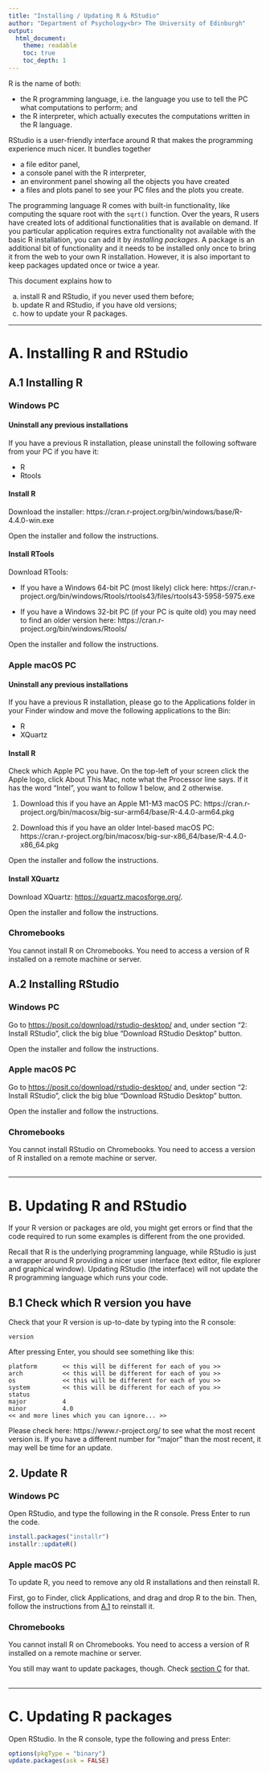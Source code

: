 ```yaml
---
title: "Installing / Updating R & RStudio"
author: "Department of Psychology<br> The University of Edinburgh"
output:
  html_document:
    theme: readable
    toc: true
    toc_depth: 1
---
```



R is the name of both:

- the R programming language, i.e. the language you use to tell the PC what computations to perform; and
- the R interpreter, which actually executes the computations written in the R language.

RStudio is a user-friendly interface around R that makes the programming experience much nicer. It bundles together 

- a file editor panel, 
- a console panel with the R interpreter, 
- an environment panel showing all the objects you have created
- a files and plots panel to see your PC files and the plots you create.


The programming language R comes with built-in functionality, like computing the square root with the `sqrt()` function. Over the years, R users have created lots of additional functionalities that is available on demand. If you particular application requires extra functionality not available with the basic R installation, you can add it by *installing packages*. A package is an additional bit of functionality and it needs to be installed only once to bring it from the web to your own R installation. However, it is also important to keep packages updated once or twice a year.


This document explains how to 

a) install R and RStudio, if you never used them before; 
b) update R and RStudio, if you have old versions;
c) how to update your R packages.


---


# A. Installing R and RStudio

## A.1 Installing R {.tabset .tabset-fade .tabset-pills}

### Windows PC

#### Uninstall any previous installations

If you have a previous R installation, please uninstall the following software from your PC if you have it:

- R
- Rtools

#### Install R

Download the installer: https://cran.r-project.org/bin/windows/base/R-4.4.0-win.exe

Open the installer and follow the instructions.

#### Install RTools

Download RTools:

- If you have a Windows 64-bit PC (most likely) click here: https://cran.r-project.org/bin/windows/Rtools/rtools43/files/rtools43-5958-5975.exe

- If you have a Windows 32-bit PC (if your PC is quite old) you may need to find an older version here: https://cran.r-project.org/bin/windows/Rtools/

Open the installer and follow the instructions.



### Apple macOS PC

#### Uninstall any previous installations

If you have a previous R installation, please go to the Applications folder in your Finder window and move the following applications to the Bin:

- R
- XQuartz


#### Install R

Check which Apple PC you have. On the top-left of your screen click the Apple logo, click About This Mac, note what the Processor line says. If it has the word "Intel", you want to follow 1 below, and 2 otherwise.

1. Download this if you have an Apple M1-M3 macOS PC: https://cran.r-project.org/bin/macosx/big-sur-arm64/base/R-4.4.0-arm64.pkg

2. Download this if you have an older Intel-based macOS PC: https://cran.r-project.org/bin/macosx/big-sur-x86_64/base/R-4.4.0-x86_64.pkg

Open the installer and follow the instructions.


#### Install XQuartz

Download XQuartz: [https://xquartz.macosforge.org/](https://xquartz.macosforge.org/). 

Open the installer and follow the instructions.



### Chromebooks

You cannot install R on Chromebooks. You need to access a version of R installed on a remote machine or server.



## A.2 Installing RStudio {.tabset .tabset-fade .tabset-pills}

### Windows PC {#install-win}

Go to <https://posit.co/download/rstudio-desktop/> and, under section "2: Install RStudio", click the big blue "Download RStudio Desktop" button.

Open the installer and follow the instructions.

### Apple macOS PC {#install-mac}

Go to <https://posit.co/download/rstudio-desktop/> and, under section "2: Install RStudio", click the big blue "Download RStudio Desktop" button.

Open the installer and follow the instructions.


### Chromebooks {#install-chrome}

You cannot install RStudio on Chromebooks. You need to access a version of R installed on a remote machine or server.


## {-}


---


# B. Updating R and RStudio

If your R version or packages are old, you might get errors or find that the code required to run some examples is different from the one provided.

Recall that R is the underlying programming language, while RStudio is just a wrapper around R providing a nicer user interface (text editor, file explorer and graphical window). Updating RStudio (the interface) will not update the R programming language which runs your code.  

## B.1 Check which R version you have

Check that your R version is up-to-date by typing into the R console:

```
version
```

After pressing Enter, you should see  something like this:

```
platform       << this will be different for each of you >>     
arch           << this will be different for each of you >>                  
os             << this will be different for each of you >>     
system         << this will be different for each of you >>        
status                                     
major          4                           
minor          4.0                         
<< and more lines which you can ignore... >>
```

Please check here: https://www.r-project.org/ to see what the most recent version is. If you have a different number for "major" than the most recent, it may well be time for an update.  


## 2. Update R {.tabset .tabset-fade .tabset-pills}

### Windows PC

Open RStudio, and type the following in the R console. Press Enter to run the code.

```r
install.packages("installr")
installr::updateR()
```


### Apple macOS PC

To update R, you need to remove any old R installations and then reinstall R. 

First, go to Finder, click Applications, and drag and drop R to the bin.
Then, follow the instructions from [A.1](#install-mac) to reinstall it.


### Chromebooks

You cannot install R on Chromebooks. You need to access a version of R installed on a remote machine or server.

You still may want to update packages, though. Check [section C](#update-pkgs) for that.

## {-}


---


# C. Updating R packages {#update-pkgs}

Open RStudio. In the R console, type the following and press Enter:

```r
options(pkgType = "binary")
update.packages(ask = FALSE)
```

<br>

